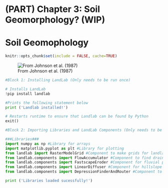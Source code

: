 # (PART) Chapter 3: Soil Geomorphology? (WIP)

# Soil Geomophology

```r
knitr::opts_chunk$set(include = FALSE, cache=TRUE)
```

![From Johnson et al. (1987)](images/clipboard-3909094545.png)

```python
#Block 1: Installing LandLab (Only needs to be run once)

# Installs LandLab
!pip install landlab

#Prints the following statement below
print ('Landlab installed!')

# Restarts runtime to ensure that Landlab can be found by Python
exit()

```

```python
#Block 2: Importing Libraries and LandLab Components (Only needs to be run once)

###Libraries###
import numpy as np #Library for arrays
import matplotlib.pyplot as plt #Library for plotting
from landlab import RasterModelGrid #Component to make grids for landlab
from landlab.components import FlowAccumulator #Component to find drainage area
from landlab.components import FastscapeEroder #Component for fluvial processes
from landlab.components import LinearDiffuser #Component for hillslope processes
from landlab.components import DepressionFinderAndRouter #Component to route flow over depressions

print ('Libraries loaded sucessfully!')
```
